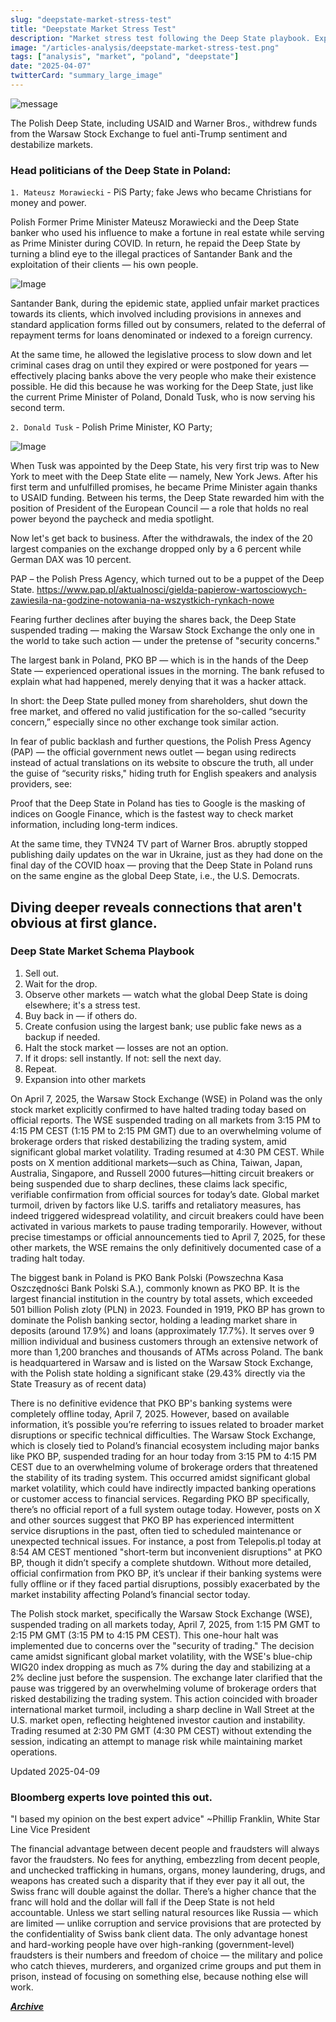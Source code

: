 ```yaml
---
slug: "deepstate-market-stress-test"
title: "Deepstate Market Stress Test" 
description: "Market stress test following the Deep State playbook. Exploring Deep State Market Fraud - The Poland Example"
image: "/articles-analysis/deepstate-market-stress-test.png"
tags: ["analysis", "market", "poland", "deepstate"]
date: "2025-04-07"
twitterCard: "summary_large_image"
---
```


![message](/articles-analysis/deepstate-market-stress-test.png)

The Polish Deep State, including USAID and Warner Bros., withdrew funds from the Warsaw Stock Exchange to fuel anti-Trump sentiment and destabilize markets.

<!-- truncate -->

### Head politicians of the Deep State in Poland:

```1. Mateusz Morawiecki``` - PiS Party; fake Jews who became Christians for money and power.

Polish Former Prime Minister Mateusz Morawiecki and the Deep State banker who used his influence to make a fortune in real estate while serving as Prime Minister during COVID. In return, he repaid the Deep State by turning a blind eye to the illegal practices of Santander Bank and the exploitation of their clients — his own people.

![Image](/articles-analysis/santander-covid-hoax.png)

Santander Bank, during the epidemic state, applied unfair market practices towards its clients, which involved including provisions in annexes and standard application forms filled out by consumers, related to the deferral of repayment terms for loans denominated or indexed to a foreign currency.

At the same time, he allowed the legislative process to slow down and let criminal cases drag on until they expired or were postponed for years — effectively placing banks above the very people who make their existence possible. He did this because he was working for the Deep State, just like the current Prime Minister of Poland, Donald Tusk, who is now serving his second term.

```2. Donald Tusk``` - Polish Prime Minister, KO Party;

![Image](/articles-analysis/deepstate-market-stress-test-1.png)

When Tusk was appointed by the Deep State, his very first trip was to New York to meet with the Deep State elite — namely, New York Jews. After his first term and unfulfilled promises, he became Prime Minister again thanks to USAID funding. Between his terms, the Deep State rewarded him with the position of President of the European Council — a role that holds no real power beyond the paycheck and media spotlight.

Now let's get back to business.
After the withdrawals, the index of the 20 largest companies on the exchange dropped only by a 6 percent while German DAX was 10 percent.

PAP – the Polish Press Agency, which turned out to be a puppet of the Deep State.
https://www.pap.pl/aktualnosci/gielda-papierow-wartosciowych-zawiesila-na-godzine-notowania-na-wszystkich-rynkach-nowe

Fearing further declines after buying the shares back, the Deep State suspended trading — making the Warsaw Stock Exchange the only one in the world to take such action — under the pretense of "security concerns."

The largest bank in Poland, PKO BP — which is in the hands of the Deep State — experienced operational issues in the morning. The bank refused to explain what had happened, merely denying that it was a hacker attack.

In short: the Deep State pulled money from shareholders, shut down the free market, and offered no valid justification for the so-called “security concern,” especially since no other exchange took similar action.

In fear of public backlash and further questions, the Polish Press Agency (PAP) — the official government news outlet — began using redirects instead of actual translations on its website to obscure the truth, all under the guise of “security risks," hiding truth for English speakers and analysis providers, see:


<!-- Video of PAP fake redirect, stored in static/img folder -->
<ReactPlayer
  url="/img/pap-fake-redirect.mov"
  controls
  width="100%"
  height="auto"
/>

Proof that the Deep State in Poland has ties to Google is the masking of indices on Google Finance, which is the fastest way to check market information, including long-term indices.

At the same time, they TVN24 TV part of Warner Bros. abruptly stopped publishing daily updates on the war in Ukraine, just as they had done on the final day of the COVID hoax — proving that the Deep State in Poland runs on the same engine as the global Deep State, i.e., the U.S. Democrats.

## Diving deeper reveals connections that aren't obvious at first glance.

### Deep State Market Schema Playbook

1. Sell out.
2. Wait for the drop.
3. Observe other markets — watch what the global Deep State is doing elsewhere; it's a stress test.
4. Buy back in — if others do.
5. Create confusion using the largest bank; use public fake news as a backup if needed.
6. Halt the stock market — losses are not an option.
7. If it drops: sell instantly. If not: sell the next day.
8. Repeat.
9. Expansion into other markets

On April 7, 2025, the Warsaw Stock Exchange (WSE) in Poland was the only stock market explicitly confirmed to have halted trading today based on official reports. The WSE suspended trading on all markets from 3:15 PM to 4:15 PM CEST (1:15 PM to 2:15 PM GMT) due to an overwhelming volume of brokerage orders that risked destabilizing the trading system, amid significant global market volatility. Trading resumed at 4:30 PM CEST.
While posts on X mention additional markets—such as China, Taiwan, Japan, Australia, Singapore, and Russell 2000 futures—hitting circuit breakers or being suspended due to sharp declines, these claims lack specific, verifiable confirmation from official sources for today’s date. Global market turmoil, driven by factors like U.S. tariffs and retaliatory measures, has indeed triggered widespread volatility, and circuit breakers could have been activated in various markets to pause trading temporarily. However, without precise timestamps or official announcements tied to April 7, 2025, for these other markets, the WSE remains the only definitively documented case of a trading halt today.

The biggest bank in Poland is PKO Bank Polski (Powszechna Kasa Oszczędności Bank Polski S.A.), commonly known as PKO BP. It is the largest financial institution in the country by total assets, which exceeded 501 billion Polish zloty (PLN) in 2023. Founded in 1919, PKO BP has grown to dominate the Polish banking sector, holding a leading market share in deposits (around 17.9%) and loans (approximately 17.7%). It serves over 9 million individual and business customers through an extensive network of more than 1,200 branches and thousands of ATMs across Poland. The bank is headquartered in Warsaw and is listed on the Warsaw Stock Exchange, with the Polish state holding a significant stake (29.43% directly via the State Treasury as of recent data)

There is no definitive evidence that PKO BP's banking systems were completely offline today, April 7, 2025. However, based on available information, it’s possible you’re referring to issues related to broader market disruptions or specific technical difficulties. The Warsaw Stock Exchange, which is closely tied to Poland’s financial ecosystem including major banks like PKO BP, suspended trading for an hour today from 3:15 PM to 4:15 PM CEST due to an overwhelming volume of brokerage orders that threatened the stability of its trading system. This occurred amidst significant global market volatility, which could have indirectly impacted banking operations or customer access to financial services.
Regarding PKO BP specifically, there’s no official report of a full system outage today. However, posts on X and other sources suggest that PKO BP has experienced intermittent service disruptions in the past, often tied to scheduled maintenance or unexpected technical issues. For instance, a post from Telepolis.pl today at 8:54 AM CEST mentioned "short-term but inconvenient disruptions" at PKO BP, though it didn’t specify a complete shutdown. Without more detailed, official confirmation from PKO BP, it’s unclear if their banking systems were fully offline or if they faced partial disruptions, possibly exacerbated by the market instability affecting Poland’s financial sector today.

The Polish stock market, specifically the Warsaw Stock Exchange (WSE), suspended trading on all markets today, April 7, 2025, from 1:15 PM GMT to 2:15 PM GMT (3:15 PM to 4:15 PM CEST). This one-hour halt was implemented due to concerns over the "security of trading." The decision came amidst significant global market volatility, with the WSE's blue-chip WIG20 index dropping as much as 7% during the day and stabilizing at a 2% decline just before the suspension. The exchange later clarified that the pause was triggered by an overwhelming volume of brokerage orders that risked destabilizing the trading system. This action coincided with broader international market turmoil, including a sharp decline in Wall Street at the U.S. market open, reflecting heightened investor caution and instability. Trading resumed at 2:30 PM GMT (4:30 PM CEST) without extending the session, indicating an attempt to manage risk while maintaining market operations.

Updated 2025-04-09

### Bloomberg experts love pointed this out.
"I based my opinion on the best expert advice" ~Phillip Franklin, White Star Line Vice President

The financial advantage between decent people and fraudsters will always favor the fraudsters. No fees for anything, embezzling from decent people, and unchecked trafficking in humans, organs, money laundering, drugs, and weapons has created such a disparity that if they ever pay it all out, the Swiss franc will double against the dollar. There’s a higher chance that the franc will hold and the dollar will fall if the Deep State is not held accountable. Unless we start selling natural resources like Russia — which are limited — unlike corruption and service provisions that are protected by the confidentiality of Swiss bank client data.
The only advantage honest and hard-working people have over high-ranking (government-level) fraudsters is their numbers and freedom of choice — the military and police who catch thieves, murderers, and organized crime groups and put them in prison, instead of focusing on something else, because nothing else will work.

***[Archive](https://archive.ph/LV8PR)***
